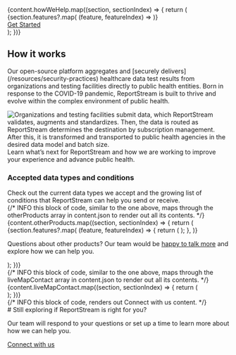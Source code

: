 

<Hero />
<div className="bg-primary-lighter">
    <div className="grid-container">
        {content.howWeHelp.map((section, sectionIndex) => {
            return (
            <section key={`home-${sectionIndex}`}className="usa-section margin-y-0 tablet:padding-top-9 tablet:padding-bottom-9">
                <div className="grid-row grid-gap">
                    <Section section={section} />
                </div>
                <div className="grid-row grid-gap margin-y-8">
                    {section.features?.map(
                        (feature, featureIndex) =>
                            <Feature
                                data-testid="feature"
                                key={`feature-${sectionIndex}.${featureIndex}`}
                                section={section}
                                feature={feature}
                            />
                    )}
                </div>
                <div className="grid-row flex-justify-center">
                    <a href="" className="usa-button">
                        Get Started
                    </a>
                </div>
            </section>
            );
        })}
    </div>
</div>
<div className="grid-container">
    <section className="usa-section padding-y-9">
        <h2 className="font-sans-xl margin-top-0 tablet:margin-bottom-0">
            How it works
        </h2>
        <p className="usa-intro margin-top-4">Our open-source platform aggregates and [securely delivers](/resources/security-practices) healthcare data test results from organizations and testing facilities directly to public health entities. Born in response to the COVID-19 pandemic, ReportStream is built to thrive and evolve within the complex environment of public health.</p>
        <img
            className="margin-y-8"
            src="/assets/img/ReportStreamDiagram_2022.png"
            alt="Organizations and testing facilities submit data, which ReportStream validates, augments and standardizes. Then, the data is routed as ReportStream determines the destination by subscription management. After this, it is transformed and transported to public health agencies in the desired data model and batch size."
        />
            Learn what’s next for ReportStream and how we are working to improve your experience and advance public health.
        <h3 className="font-sans-lg margin-y-4">
            Accepted data types and conditions
        </h3>
            Check out the current data types we accept and the growing list of conditions that ReportStream can help you send or receive.
    </section>
</div>
<div className="bg-primary-lighter">
    {/* INFO this block of code, similar to the one above, maps through the otherProducts array in content.json to render out all its contents. */}
    <div className="grid-container">
        {content.otherProducts.map((section, sectionIndex) => {
            return (
                <section key={`home-${sectionIndex}`} className="usa-section margin-y-0 tablet:padding-top-9 tablet:padding-bottom-9">
                    <div className="grid-row grid-gap">
                        <Section section={section} />
                    </div>
                    <div className="grid-row grid-gap margin-y-8">
                        {section.features?.map(
                            (feature, featureIndex) => {
                                return (
                                    <Feature
                                        data-testid="feature"
                                        key={`feature-${sectionIndex}.${featureIndex}`}
                                        section={section}
                                        feature={feature}
                                    />
                                );
                            },
                        )}
                    </div>
                    <p>Questions about other products? Our team would be <a href="/support/contact">happy to talk more</a> and explore how we can help you.</p>
                </section>
            );
        })}
    </div>
</div>
<div className="grid-container">
    {/* INFO this block of code, similar to the one above, maps through the liveMapContact array in content.json to render out all its contents. */}
    {content.liveMapContact.map((section, sectionIndex) => {
        return (
            <section key={`livemap-${sectionIndex}`} className="usa-section margin-y-0 tablet:padding-top-9 tablet:padding-bottom-9">
                <LiveMapSection section={section} />
            </section>
        );
    })}
</div>
<div className="bg-primary-lighter">
    {/* INFO this block of code, renders out Connect with us content. */}
    <div className="grid-container">
        <section className="usa-section">
            <div className="grid-row flex-justify-center">
                # Still exploring if ReportStream is right for you?
                <p className="usa-intro">Our team will respond to your questions or set up a time to learn more about how we can help you.</p>
            </div>
            <div className="grid-row flex-justify-center margin-bottom-2">
                <a href="mailto:reportstream@cdc.gov" className="usa-button">Connect with us</a>
            </div>
        </section>
    </div>
</div>